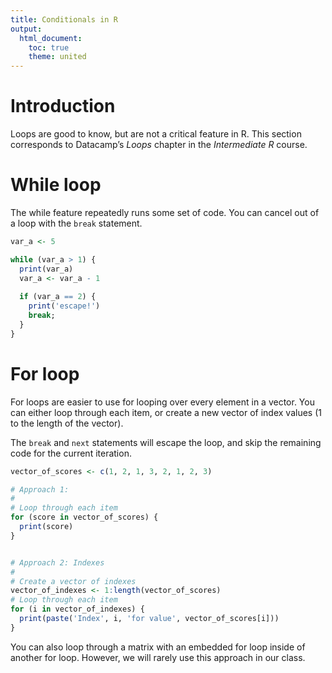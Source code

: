 ```yaml
---
title: Conditionals in R
output: 
  html_document:
    toc: true
    theme: united
---
```


# Introduction

Loops are good to know, but are not a critical feature in R. This section corresponds to Datacamp's *Loops* chapter in the *Intermediate R* course.

# While loop

The while feature repeatedly runs some set of code. You can cancel out of a loop with the `break` statement.


```r

var_a <- 5

while (var_a > 1) {
  print(var_a)
  var_a <- var_a - 1
  
  if (var_a == 2) {
    print('escape!')
    break;
  }
}

```


# For loop

For loops are easier to use for looping over every element in a vector. You can either loop through each item, or create a new vector of index values (1 to the length of the vector).

The `break` and `next` statements will escape the loop, and skip the remaining code for the current iteration.

```r

vector_of_scores <- c(1, 2, 1, 3, 2, 1, 2, 3)

# Approach 1:
#
# Loop through each item
for (score in vector_of_scores) {
  print(score)
}


# Approach 2: Indexes
# 
# Create a vector of indexes
vector_of_indexes <- 1:length(vector_of_scores)
# Loop through each item
for (i in vector_of_indexes) {
  print(paste('Index', i, 'for value', vector_of_scores[i]))
}

```

You can also loop through a matrix with an embedded for loop inside of another for loop. However, we will rarely use this approach in our class.

